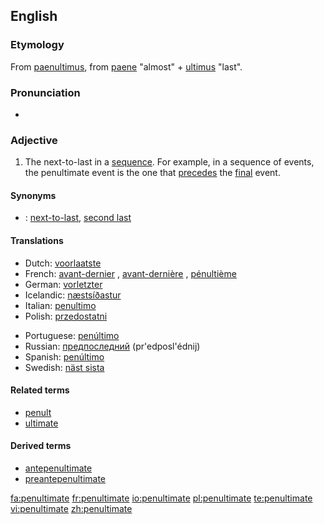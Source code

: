 {{was wotd|2006|November|29}}
==English==
===Etymology===
From {{L.}} [[paenultimus]], from [[paene]] "almost" + [[ultimus]] "last".

===Pronunciation===
{{IPA|/pɪ'nʌltɪmət/}}
*{{audio|en-us-penultimate.ogg|Audio (US)}}

===Adjective===
{{en-adj|-}}

# The next-to-last in a [[sequence]]. For example, in a sequence of events, the penultimate event is the one that [[precede]]s the [[final]] event.

====Synonyms====
*{{italbrac|the next-to-last}}: [[next-to-last]], [[second last]]

====Translations====
{{top}}
*Dutch: [[voorlaatste]]
*French: [[avant-dernier]] {{m}}, [[avant-dernière]] {{f}}, [[pénultième]]
*German: [[vorletzter]] 
*Icelandic: [[næstsíðastur]] {{m}}
*Italian: [[penultimo]]
*Polish: [[przedostatni]]
{{mid}}
*Portuguese: [[penúltimo]]
*Russian: [[предпоследний]] (pr'edposl'édnij)
*Spanish: [[penúltimo]]
*Swedish: [[näst sista]]
{{bottom}}

====Related terms====
*[[penult]]
*[[ultimate]]

====Derived terms====
*[[antepenultimate]]
*[[preantepenultimate]]

[[fa:penultimate]]
[[fr:penultimate]]
[[io:penultimate]]
[[pl:penultimate]]
[[te:penultimate]]
[[vi:penultimate]]
[[zh:penultimate]]